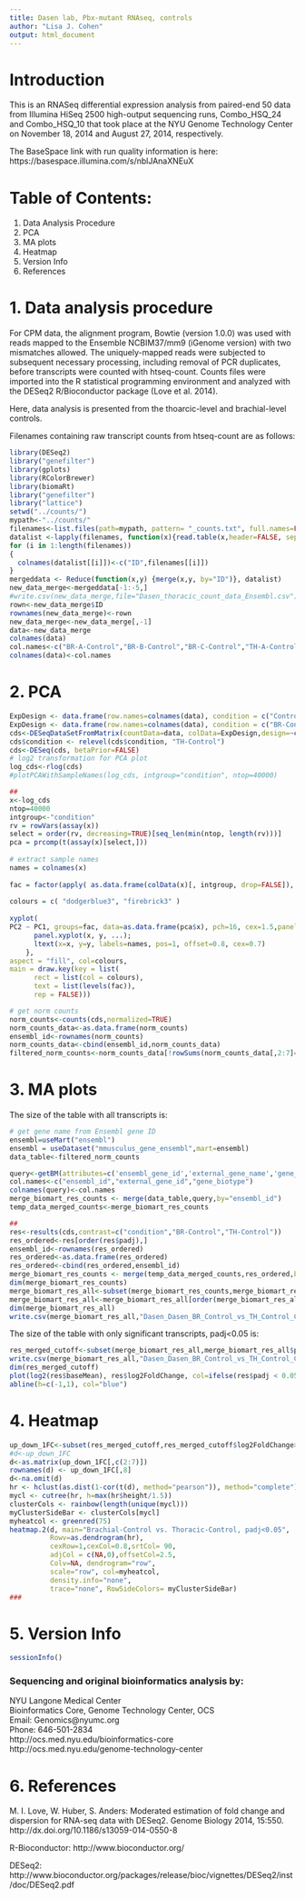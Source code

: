 ```yaml
---
title: Dasen lab, Pbx-mutant RNAseq, controls
author: "Lisa J. Cohen"
output: html_document
---
```


# Introduction

This is an RNASeq differential expression analysis from paired-end 50 data from Illumina HiSeq 2500 high-output sequencing runs, Combo_HSQ_24 and Combo_HSQ_10 that took place at the NYU Genome Technology Center on November 18, 2014 and August 27, 2014, respectively.

The BaseSpace link with run quality information is here:
https://basespace.illumina.com/s/nblJAnaXNEuX

# Table of Contents:
1. Data Analysis Procedure
2. PCA
3. MA plots
4. Heatmap
5. Version Info
6. References

# 1. Data analysis procedure

For CPM data, the alignment program, Bowtie (version 1.0.0) was used with reads mapped to the Ensemble NCBIM37/mm9 (iGenome version) with two mismatches allowed. The uniquely-mapped reads were subjected to subsequent necessary processing, including removal of PCR duplicates, before transcripts were counted with htseq-count. Counts files were imported into the R statistical programming environment and analyzed with the DESeq2 R/Bioconductor package (Love et al. 2014).

Here, data analysis is presented from the thoarcic-level and brachial-level controls.

Filenames containing raw transcript counts from htseq-count are as follows:
```r
library(DESeq2)
library("genefilter")
library(gplots)
library(RColorBrewer)
library(biomaRt)
library("genefilter")
library("lattice")
setwd("../counts/")
mypath<-"../counts/"
filenames<-list.files(path=mypath, pattern= "_counts.txt", full.names=FALSE)
datalist <-lapply(filenames, function(x){read.table(x,header=FALSE, sep="\t")})
for (i in 1:length(filenames))
{
  colnames(datalist[[i]])<-c("ID",filenames[[i]])
}
mergeddata <- Reduce(function(x,y) {merge(x,y, by="ID")}, datalist)
new_data_merge<-mergeddata[-1:-5,]
#write.csv(new_data_merge,file="Dasen_thoracic_count_data_Ensembl.csv")
rown<-new_data_merge$ID
rownames(new_data_merge)<-rown
new_data_merge<-new_data_merge[,-1]
data<-new_data_merge
colnames(data)
col.names<-c("BR-A-Control","BR-B-Control","BR-C-Control","TH-A-Control","TH-B-Control","TH-C-Control")
colnames(data)<-col.names
```


# 2. PCA

```r
ExpDesign <- data.frame(row.names=colnames(data), condition = c("Control","Mutant","Control","Mutant","Control","Mutant"))
ExpDesign <- data.frame(row.names=colnames(data), condition = c("BR-Control","BR-Control","BR-Control","TH-Control","TH-Control","TH-Control"))
cds<-DESeqDataSetFromMatrix(countData=data, colData=ExpDesign,design=~condition)
cds$condition <- relevel(cds$condition, "TH-Control")
cds<-DESeq(cds, betaPrior=FALSE)
# log2 transformation for PCA plot
log_cds<-rlog(cds)
#plotPCAWithSampleNames(log_cds, intgroup="condition", ntop=40000)

##
x<-log_cds
ntop=40000
intgroup<-"condition"
rv = rowVars(assay(x))
select = order(rv, decreasing=TRUE)[seq_len(min(ntop, length(rv)))]
pca = prcomp(t(assay(x)[select,]))
  
# extract sample names
names = colnames(x)
  
fac = factor(apply( as.data.frame(colData(x)[, intgroup, drop=FALSE]), 1, paste, collapse=" : "))
  
colours = c( "dodgerblue3", "firebrick3" )
  
xyplot(
PC2 ~ PC1, groups=fac, data=as.data.frame(pca$x), pch=16, cex=1.5,panel=function(x, y, ...) {
      panel.xyplot(x, y, ...);
      ltext(x=x, y=y, labels=names, pos=1, offset=0.8, cex=0.7)
    },
aspect = "fill", col=colours,
main = draw.key(key = list(
      rect = list(col = colours),
      text = list(levels(fac)),
      rep = FALSE)))

```

```r
# get norm counts
norm_counts<-counts(cds,normalized=TRUE)
norm_counts_data<-as.data.frame(norm_counts)
ensembl_id<-rownames(norm_counts)
norm_counts_data<-cbind(ensembl_id,norm_counts_data)
filtered_norm_counts<-norm_counts_data[!rowSums(norm_counts_data[,2:7]==0)>=1, ]
```


# 3. MA plots

The size of the table with all transcripts is: 
```r
# get gene name from Ensembl gene ID
ensembl=useMart("ensembl")
ensembl = useDataset("mmusculus_gene_ensembl",mart=ensembl)
data_table<-filtered_norm_counts

query<-getBM(attributes=c('ensembl_gene_id','external_gene_name','gene_biotype'), filters = 'ensembl_gene_id', values = ensembl_id, mart=ensembl)
col.names<-c("ensembl_id","external_gene_id","gene_biotype")
colnames(query)<-col.names
merge_biomart_res_counts <- merge(data_table,query,by="ensembl_id")
temp_data_merged_counts<-merge_biomart_res_counts

##
res<-results(cds,contrast=c("condition","BR-Control","TH-Control"))
res_ordered<-res[order(res$padj),]
ensembl_id<-rownames(res_ordered)
res_ordered<-as.data.frame(res_ordered)
res_ordered<-cbind(res_ordered,ensembl_id)
merge_biomart_res_counts <- merge(temp_data_merged_counts,res_ordered,by="ensembl_id")
dim(merge_biomart_res_counts)
merge_biomart_res_all<-subset(merge_biomart_res_counts,merge_biomart_res_counts$padj!="NA")
merge_biomart_res_all<-merge_biomart_res_all[order(merge_biomart_res_all$padj),]
dim(merge_biomart_res_all)
write.csv(merge_biomart_res_all,"Dasen_Dasen_BR_Control_vs_TH_Control_CPM_all.csv")
```

The size of the table with only significant transcripts, padj<0.05 is:
```r
res_merged_cutoff<-subset(merge_biomart_res_all,merge_biomart_res_all$padj<0.05)
write.csv(merge_biomart_res_all,"Dasen_Dasen_BR_Control_vs_TH_Control_CPM_pdj0.05.csv")
dim(res_merged_cutoff)
plot(log2(res$baseMean), res$log2FoldChange, col=ifelse(res$padj < 0.05, "red","gray67"),main="(DESeq2) (DESeq2) Brachial Control vs. Thoracic Control (padj<0.05)",xlim=c(1,15),pch=20,cex=1)
abline(h=c(-1,1), col="blue")
```


# 4. Heatmap

```r
up_down_1FC<-subset(res_merged_cutoff,res_merged_cutoff$log2FoldChange>1 | res_merged_cutoff$log2FoldChange< -1)
#d<-up_down_1FC
d<-as.matrix(up_down_1FC[,c(2:7)])
rownames(d) <- up_down_1FC[,8]
d<-na.omit(d)
hr <- hclust(as.dist(1-cor(t(d), method="pearson")), method="complete")
mycl <- cutree(hr, h=max(hr$height/1.5))
clusterCols <- rainbow(length(unique(mycl)))
myClusterSideBar <- clusterCols[mycl]
myheatcol <- greenred(75)
heatmap.2(d, main="Brachial-Control vs. Thoracic-Control, padj<0.05", 
          Rowv=as.dendrogram(hr),
          cexRow=1,cexCol=0.8,srtCol= 90,
          adjCol = c(NA,0),offsetCol=2.5, 
          Colv=NA, dendrogram="row", 
          scale="row", col=myheatcol, 
          density.info="none", 
          trace="none", RowSideColors= myClusterSideBar)
###
```

# 5. Version Info

```r
sessionInfo()
```

### Sequencing and original bioinformatics analysis by:

NYU Langone Medical Center   
Bioinformatics Core, Genome Technology Center, OCS   
Email: Genomics@nyumc.org         
Phone: 646-501-2834   
http://ocs.med.nyu.edu/bioinformatics-core  
http://ocs.med.nyu.edu/genome-technology-center


# 6. References

M. I. Love, W. Huber, S. Anders: Moderated estimation of fold change and dispersion for RNA-seq data with DESeq2.
Genome Biology 2014, 15:550. http://dx.doi.org/10.1186/s13059-014-0550-8

R-Bioconductor: http://www.bioconductor.org/

DESeq2: http://www.bioconductor.org/packages/release/bioc/vignettes/DESeq2/inst/doc/DESeq2.pdf